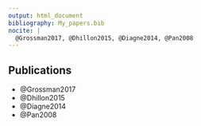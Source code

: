 ```yaml
--- 
output: html_document
bibliography: My_papers.bib
nocite: | 
  @Grossman2017, @Dhillon2015, @Diagne2014, @Pan2008
---
```


## Publications

* @Grossman2017
* @Dhillon2015
* @Diagne2014
* @Pan2008

